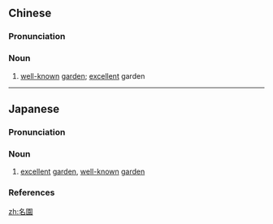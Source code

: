 {{also|名园}}
==Chinese==
{{zh-forms|s=名园}}

===Pronunciation===
{{zh-pron
|m=míngyuán
|cat=n
}}

===Noun===
{{zh-noun}}

# [[well-known]] [[garden]]; [[excellent]] garden

----

==Japanese==
{{ja-kanjitab|めい|えん|yomi=o}}

===Pronunciation===
{{ja-pron|yomi=kanon|めいえん|acc=0|acc_ref=DJR}}

===Noun===
{{ja-noun|めいえん|hhira=めいゑん}}

# [[excellent]] [[garden]], [[well-known]] [[garden]]

===References===
<references/>

[[zh:名園]]
